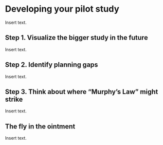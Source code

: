 # Developing your pilot study

Insert text.

## Step 1. Visualize the bigger study in the future

Insert text.

## Step 2. Identify planning gaps

Insert text.

## Step 3. Think about where "Murphy's Law" might strike

Insert text.

## The fly in the ointment

Insert text.
